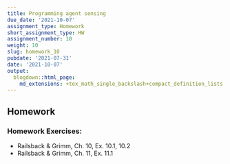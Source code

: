 ```yaml
---
title: Programming agent sensing
due_date: '2021-10-07'
assignment_type: Homework
short_assignment_type: HW
assignment_number: 10
weight: 10
slug: homework_10
pubdate: '2021-07-31'
date: '2021-10-07'
output:
  blogdown::html_page:
    md_extensions: +tex_math_single_backslash+compact_definition_lists
---
```

## Homework

### Homework Exercises:

* Railsback & Grimm, Ch. 10, Ex. 10.1, 10.2
* Railsback & Grimm, Ch. 11, Ex. 11.1

